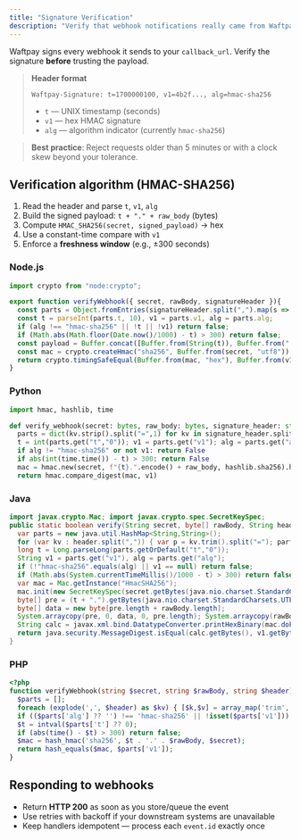 ```yaml
---
title: "Signature Verification"
description: "Verify that webhook notifications really came from Waftpay and weren’t tampered with."
---
```


Waftpay signs every webhook it sends to your `callback_url`. Verify the signature **before** trusting the payload.

> **Header format**
>
> `Waftpay-Signature: t=1700000100, v1=4b2f..., alg=hmac-sha256`
>
> - `t` — UNIX timestamp (seconds)
> - `v1` — hex HMAC signature
> - `alg` — algorithm indicator (currently `hmac-sha256`)

> **Best practice**: Reject requests older than 5 minutes or with a clock skew beyond your tolerance.

## Verification algorithm (HMAC-SHA256)

1. Read the header and parse `t`, `v1`, `alg`
2. Build the signed payload: `t + "." + raw_body` (bytes)
3. Compute `HMAC_SHA256(secret, signed_payload)` → hex
4. Use a constant-time compare with `v1`
5. Enforce a **freshness window** (e.g., ±300 seconds)

### Node.js

```js
import crypto from "node:crypto";

export function verifyWebhook({ secret, rawBody, signatureHeader }){
  const parts = Object.fromEntries(signatureHeader.split(",").map(s => s.trim().split("=")));
  const t = parseInt(parts.t, 10), v1 = parts.v1, alg = parts.alg;
  if (alg !== "hmac-sha256" || !t || !v1) return false;
  if (Math.abs(Math.floor(Date.now()/1000) - t) > 300) return false;
  const payload = Buffer.concat([Buffer.from(String(t)), Buffer.from("."), Buffer.from(rawBody)]);
  const mac = crypto.createHmac("sha256", Buffer.from(secret, "utf8")).update(payload).digest("hex");
  return crypto.timingSafeEqual(Buffer.from(mac, "hex"), Buffer.from(v1, "hex"));
}
```

### Python

```python
import hmac, hashlib, time

def verify_webhook(secret: bytes, raw_body: bytes, signature_header: str) -> bool:
  parts = dict(kv.strip().split("=",1) for kv in signature_header.split(","))
  t = int(parts.get("t","0")); v1 = parts.get("v1"); alg = parts.get("alg")
  if alg != "hmac-sha256" or not v1: return False
  if abs(int(time.time()) - t) > 300: return False
  mac = hmac.new(secret, f"{t}.".encode() + raw_body, hashlib.sha256).hexdigest()
  return hmac.compare_digest(mac, v1)
```

### Java

```java
import javax.crypto.Mac; import javax.crypto.spec.SecretKeySpec;
public static boolean verify(String secret, byte[] rawBody, String header) throws Exception {
  var parts = new java.util.HashMap<String,String>();
  for (var kv : header.split(",")) { var p = kv.trim().split("="); parts.put(p[0], p[1]); }
  long t = Long.parseLong(parts.getOrDefault("t","0"));
  String v1 = parts.get("v1"), alg = parts.get("alg");
  if (!"hmac-sha256".equals(alg) || v1 == null) return false;
  if (Math.abs(System.currentTimeMillis()/1000 - t) > 300) return false;
  var mac = Mac.getInstance("HmacSHA256");
  mac.init(new SecretKeySpec(secret.getBytes(java.nio.charset.StandardCharsets.UTF_8), "HmacSHA256"));
  byte[] pre = (t + ".").getBytes(java.nio.charset.StandardCharsets.UTF_8);
  byte[] data = new byte[pre.length + rawBody.length];
  System.arraycopy(pre, 0, data, 0, pre.length); System.arraycopy(rawBody, 0, data, pre.length, rawBody.length);
  String calc = javax.xml.bind.DatatypeConverter.printHexBinary(mac.doFinal(data)).toLowerCase();
  return java.security.MessageDigest.isEqual(calc.getBytes(), v1.getBytes());
}
```

### PHP

```php
<?php
function verifyWebhook(string $secret, string $rawBody, string $header): bool {
  $parts = [];
  foreach (explode(',', $header) as $kv) { [$k,$v] = array_map('trim', explode('=', $kv)); $parts[$k] = $v; }
  if (($parts['alg'] ?? '') !== 'hmac-sha256' || !isset($parts['v1'])) return false;
  $t = intval($parts['t'] ?? 0);
  if (abs(time() - $t) > 300) return false;
  $mac = hash_hmac('sha256', $t . '.' . $rawBody, $secret);
  return hash_equals($mac, $parts['v1']);
}
```

## Responding to webhooks

- Return **HTTP 200** as soon as you store/queue the event
- Use retries with backoff if your downstream systems are unavailable
- Keep handlers idempotent — process each `event.id` exactly once
